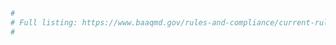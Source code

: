 ```r
#
# Full listing: https://www.baaqmd.gov/rules-and-compliance/current-rules
#
```

[Regulation 2]: https://www.baaqmd.gov/rules-and-compliance/rules/reg-2-permits "Regulation 2: Permits"

[Rule 2-1]: https://www.baaqmd.gov/rules-and-compliance/rules/reg-2-rule-1-general-requirements "Regulation 2, Rule 1: General Requirements"

[Rule 2-2]: https://www.baaqmd.gov/rules-and-compliance/rules/reg-2-rule-2-new-source-review "Regulation 2, Rule 2: New Source Review"

[Rule 2-3]: https://www.baaqmd.gov/rules-and-compliance/rules/reg-2-rule-3-power-plants "Regulation 2, Rule 3: Power Plants"

[Rule 2-4]: https://www.baaqmd.gov/rules-and-compliance/rules/reg-2-rule-4-emissions-banking "Regulation 2, Rule 4: Emissions Banking"

[Rule 2-5]: https://www.baaqmd.gov/rules-and-compliance/rules/reg-2-rule-5-new-source-review-of-toxic-air-contaminants "Regulation 2, Rule 5: New Source Review of Toxic Air Contaminants"

[Rule 2-6]: https://www.baaqmd.gov/rules-and-compliance/rules/reg-2-rule-6-major-facility-review "Regulation 2, Rule 6: Major Facility Review"

[Rule 2-7]: https://www.baaqmd.gov/rules-and-compliance/rules/reg-2-rule-7-acid-rain "Regulation 2, Rule 7: Acid Rain"

[Rule 2-9]: https://www.baaqmd.gov/rules-and-compliance/rules/reg-2-rule-9-interchangeable-emission-reduction-credits "Regulation 2, Rule 9: Interchangeable Emission Reduction Credits"

[Rule 2-10]: https://www.baaqmd.gov/rules-and-compliance/rules/reg-2-rule-10-large-confined-animal-facilities "Regulation 2, Rule 10: Large Confined Animal Facilities"

[Regulation 3]: https://www.baaqmd.gov/rules-and-compliance/rules/reg-3-fees?rule_version=2019%20Amendment "Regulation 3: Fees"

[Regulation 4]: https://www.baaqmd.gov/rules-and-compliance/rules/reg-4-air-pollution-episode-plan "Regulation 4: Air Pollution Episode Plan"

[Regulation 5]: https://www.baaqmd.gov/rules-and-compliance/rules/reg-5-open-burning?rule_version=2019%20Amendment "Regulation 5: Open Burning"

[Regulation 6]: https://www.baaqmd.gov/rules-and-compliance/rules/regulation-6-particulate-matter---common-definitions-and-test-methods "Regulation 6: Particulate Matter - Common Definitions and Test Methods"

[Rule 6-1]: https://www.baaqmd.gov/rules-and-compliance/rules/reg-6-rule-1-general-requirements?rule_version=2018%20Amendment "Regulation 6, Rule 1: General Requirements 2018 Amendment"

[Rule 6-2]: https://www.baaqmd.gov/rules-and-compliance/rules/reg-6-rule-2-commercial-cooking-equipment "Regulation 6, Rule 2: Commercial Cooking Equipment"

[Rule 6-3]: https://www.baaqmd.gov/rules-and-compliance/rules/reg-6-rule-3-woodburning-devices?rule_version=Under%20Development "Regulation 6, Rule 3: Wood-burning Devices 2019 Amendment"

[Rule 6-4]: https://www.baaqmd.gov/rules-and-compliance/rules/reg-6-rule-4--metal-recycling-and-shredding-operations "Metal Recycling and Shredding Operations"

[Rule 6-5]: https://www.baaqmd.gov/rules-and-compliance/rules/reg-6-rule-5-particulate-emissions-from-refinery-fluidized-catalytic-cracking-units?rule_version=2018%20Amendment "Regulation 6, Rule 5: Particulate Emissions from Refinery Fluidized Catalytic Cracking Units 2018 Amendment"

[Rule 6-6]: https://www.baaqmd.gov/rules-and-compliance/rules/regulation-6-rule-6-prohibition-of-trackout "Regulation 6, Rule 6: Prohibition of Trackout"

[Regulation 7]: https://www.baaqmd.gov/rules-and-compliance/rules/reg-7-odorous-substances "Regulation 7: Odorous Substances"

[Regulation 8]: https://www.baaqmd.gov/rules-and-compliance/rules/reg-8-organic-compounds "Regulation 8: Organic Compounds"

[Rule 8-1]: https://www.baaqmd.gov/rules-and-compliance/rules/reg-8-rule-1-general-provisions "Regulation 8, Rule 1: General Provisions"

[Rule 8-2]: https://www.baaqmd.gov/rules-and-compliance/rules/reg-8-rule-2-miscellaneous-operations "Regulation 8, Rule 2: Miscellaneous Operations"

[Rule 8-3]: https://www.baaqmd.gov/rules-and-compliance/rules/reg-8-rule-3-architectural-coatings "Regulation 8, Rule 3: Architectural Coatings"

[Rule 8-4]: https://www.baaqmd.gov/rules-and-compliance/rules/reg-8-rule-4-general-solvent-and-surface-coating-operations "Regulation 8, Rule 4: General Solvent and Surface Coating Operations"

[Rule 8-5]: https://www.baaqmd.gov/rules-and-compliance/rules/reg-8-rule-5-storage-of-organic-liquids "Regulation 8, Rule 5: Storage of Organic Liquids"

[Rule 8-6]: https://www.baaqmd.gov/rules-and-compliance/rules/reg-8-rule-6-terminals-and-bulk-plants "Regulation 8, Rule 6: Terminals and Bulk Plants"

[Rule 8-7]: https://www.baaqmd.gov/rules-and-compliance/rules/reg-8-rule-7-gasoline-dispensing-facilities "Regulation 8, Rule 7: Gasoline Dispensing Facilities"

[Rule 8-8]: https://www.baaqmd.gov/rules-and-compliance/rules/reg-8-rule-8-wastewater-oilwater-separators "Regulation 8, Rule 8: Wastewater (Oil-Water) Separators"

[Rule 8-9]: https://www.baaqmd.gov/rules-and-compliance/rules/reg-8-rule-9-vacuum-producing-systems "Regulation 8, Rule 9: Vacuum Producing Systems"

[Rule 8-10]: https://www.baaqmd.gov/rules-and-compliance/rules/reg-8-rule-10-process-vessel-depressurization "Regulation 8, Rule 10: Process Vessel Depressurization"

[Rule 8-11]: https://www.baaqmd.gov/rules-and-compliance/rules/reg-8-rule-11-metal-container-closure-and-coil-coating "Regulation 8-11: Metal Container, Closure and Coil Coating"

[Rule 8-12]: https://www.baaqmd.gov/rules-and-compliance/rules/reg-8-rule-12-paper-fabric-and-film-coating "Regulation 8, Rule 12: Paper, Fabric, and Film Coating"

[Rule 8-13]: https://www.baaqmd.gov/rules-and-compliance/rules/reg-8-rule-13-light-and-medium-duty-motor-vehicle-assembly-plants "Regulation 8, Rule 13: Light and Medium Duty Motor Vehicle Assembly Plants"

[Rule 8-14]: https://www.baaqmd.gov/rules-and-compliance/rules/reg-8-rule-14-surface-coating-of-large-appliances-and-metal-furniture "Regulation 8, Rule 14: Surface Coating of Large Appliances and Metal Furniture"

[Rule 8-15]: https://www.baaqmd.gov/rules-and-compliance/rules/reg-8-rule-15-emulsified-and-liquid-asphalts "Regulation 8, Rule 15: Emulsified and Liquid Asphalts"

[Rule 8-16]: https://www.baaqmd.gov/rules-and-compliance/rules/reg-8-rule-16-solvent-cleaning-operations "Regulation 8, Rule 16: Solvent Cleaning Operations"

[Rule 8-17]: https://www.baaqmd.gov/rules-and-compliance/rules/reg-8-rule-17-petroleum-dry-cleaning-operations "Regulation 8, Rule 17: Petroleum Dry Cleaning Operations"

[Rule 8-18]: https://www.baaqmd.gov/rules-and-compliance/rules/reg-8-rule-18-equipment-leaks "Regulation 8, Rule 18: Equipment Leaks"

[Rule 8-19]: https://www.baaqmd.gov/rules-and-compliance/rules/reg-8-rule-19-surface-coating-of-miscellaneous-metal-parts-and-products "Regulation 8, Rule 19: Surface Coating of Miscellaneous Metal Parts and Products"

[Rule 8-20]: https://www.baaqmd.gov/rules-and-compliance/rules/reg-8-rule-20-graphic-arts-printing-and-coating-operations "Regulation 8, Rule 20: Graphic Arts Printing and Coating Operations"

[Rule 8-21]: https://www.baaqmd.gov/rules-and-compliance/rules/reg-8-rule-21-rubber-tire-manufacturing-operations "Regulation 8, Rule 21: Rubber Tire Manufacturing Operations"

[Rule 8-22]: https://www.baaqmd.gov/rules-and-compliance/rules/reg-8-rule-22-valves-and-flanges-at-chemical-plants "Regulation 8, Rule 22: Valves and Flanges at Chemical Plants"

[Rule 8-23]: https://www.baaqmd.gov/rules-and-compliance/rules/reg-8-rule-23-coating-of-flat-wood-paneling-and-wood-flat-stock "Regulation 8, Rule 23: Coating of Flat Wood Paneling and Wood Flat Stock"

[Rule 8-24]: https://www.baaqmd.gov/rules-and-compliance/rules/reg-8-rule-24-pharmaceutical-and-cosmetic-manufacturing-operations "Regulation 8, Rule 24: Pharmaceutical and Cosmetic Manufacturing Operations"

[Rule 8-25]: https://www.baaqmd.gov/rules-and-compliance/rules/reg-8-rule-25-deleted-january-7-1998 "Regulation 8, Rule 25: Deleted January 7, 1998"

[Rule 8-26]: https://www.baaqmd.gov/rules-and-compliance/rules/reg-8-rule-26-magnet-wire-coating-operations "Regulation 8, Rule 26: Magnet Wire Coating Operations"

[Rule 8-27]: https://www.baaqmd.gov/rules-and-compliance/rules/reg-8-rule-27-deleted-march-4-2009 "Regulation 8, Rule 27: Deleted: March 4, 2009"

[Rule 8-28]: https://www.baaqmd.gov/rules-and-compliance/rules/reg-8-rule-28-episodic-releases-from-pressure-relief-devices-at-petroleum-refineries-and-chemical-pl "Regulation 8, Rule 28: Episodic Releases From Pressure Relief Devices at Petroleum Refineries and Chemical Plants"

[Rule 8-29]: https://www.baaqmd.gov/rules-and-compliance/rules/reg-8-rule-29-aerospace-assembly-and-component-coating-operations "Regulation 8, Rule 29: Aerospace Assembly and Component Coating Operations"

[Rule 8-30]: https://www.baaqmd.gov/rules-and-compliance/rules/reg-8-rule-30-semiconductor-wafer-fabrication-operations "Regulation 8, Rule 30: Semiconductor Wafer Fabrication Operations"

[Rule 8-31]: https://www.baaqmd.gov/rules-and-compliance/rules/reg-8-rule-31-surface-coating-of-plastic-parts-and-products "Regulation 8, Rule 31: Surface Coating of Plastic Parts and Products"

[Rule 8-32]: https://www.baaqmd.gov/rules-and-compliance/rules/reg-8-rule-32-wood-products-coatings "Regulation 8, Rule 32: Wood Products Coatings"

[Rule 8-33]: https://www.baaqmd.gov/rules-and-compliance/rules/reg-8-rule-33-gasoline-bulk-terminals-and-gasoline-delivery-vehicles "Regulation 8, Rule 33: Gasoline Bulk Terminals and Gasoline Delivery Vehicles"

[Rule 8-34]: https://www.baaqmd.gov/rules-and-compliance/rules/reg-8-rule-34-solid-waste-disposal-sites?rule_version=Adopted "Regulation 8, Rule 34: Solid Waste Disposal Sites"

[Rule 8-35]: https://www.baaqmd.gov/rules-and-compliance/rules/reg-8-rule-35-coating-ink-and-adhesive-manufacturing "Regulation 8, Rule 35: Coating, Ink and Adhesive Manufacturing"

[Rule 8-36]: https://www.baaqmd.gov/rules-and-compliance/rules/reg-8-rule-36-resin-manufacturing "Regulation 8, Rule 36: Resin Manufacturing"

[Rule 8-37]: https://www.baaqmd.gov/rules-and-compliance/rules/reg-8-rule-37-natural-gas-and-crude-oil-production-facilities "Regulation 8, Rule 37: Natural Gas and Crude Oil Production Facilities"

[Rule 8-38]: https://www.baaqmd.gov/rules-and-compliance/rules/reg-8-rule-38-flexible-and-rigid-disc-manufacturing "Regulation 8, Rule 38: Flexible and Rigid Disc Manufacturing"

[Rule 8-39]: https://www.baaqmd.gov/rules-and-compliance/rules/reg-8-rule-39-gasoline-bulk-plants-and-gasoline-delivery-vehicles "Regulation 8, Rule 39: Gasoline Bulk Plants and Gasoline Delivery Vehicles"

[Rule 8-40]: https://www.baaqmd.gov/rules-and-compliance/rules/reg-8-rule-40-aeration-of-contaminated-soil-and-removal-of-underground-storage-tanks "Regulation 8, Rule 40: Aeration of Contaminated Soil and Removal of Underground Storage Tanks"

[Rule 8-41]: https://www.baaqmd.gov/rules-and-compliance/rules/reg-8-rule-41-vegetable-oil-manufacturing-operations "Regulation 8, Rule 41: Vegetable Oil Manufacturing Operations"

[Rule 8-42]: https://www.baaqmd.gov/rules-and-compliance/rules/reg-8-rule-42-large-commercial-bread-bakeries "Regulation 8, Rule 42: Large Commercial Bread Bakeries"

[Rule 8-43]: https://www.baaqmd.gov/rules-and-compliance/rules/reg-8-rule-43-surface-coating-of-marine-vessels "Regulation 8, Rule 43: Surface Coating of Marine Vessels"

[Rule 8-44]: https://www.baaqmd.gov/rules-and-compliance/rules/reg-8-rule-44-marine-vessel-loading-terminals "Regulation 8, Rule 43: Marine Vessel Loading Terminals"

[Rule 8-45]: https://www.baaqmd.gov/rules-and-compliance/rules/reg-8-rule-45-motor-vehicle-and-mobile-equipment-coating-operations "Regulation 8, Rule 45: Motor Vehicle and Mobile Equipment Coating Operations"

[Rule 8-46]: https://www.baaqmd.gov/rules-and-compliance/rules/reg-8-rule-46-deleted-december-7-2005 "Regulation 8, Rule 46: Deleted: December 7, 2005"

[Rule 8-47]: https://www.baaqmd.gov/rules-and-compliance/rules/reg-8-rule-47-air-stripping-and-soil-vapor-extraction-operations "Regulation 8, Rule 47: Air Stripping and Soil Vapor Extraction Operations"

[Rule 8-48]: https://www.baaqmd.gov/rules-and-compliance/rules/reg-8-rule-48-deleted "Regulation 8, Rule 48: Deleted"

[Rule 8-49]: https://www.baaqmd.gov/rules-and-compliance/rules/reg-8-rule-49-aerosol-paint-products "Regulation 8, Rule 49: Aerosol Paint Products"

[Rule 8-50]: https://www.baaqmd.gov/rules-and-compliance/rules/reg-8-rule-50-polyester-resin-operations "Regulation 8, Rule 50: Polyester Resin Operations"

[Rule 8-51]: https://www.baaqmd.gov/rules-and-compliance/rules/reg-8-rule-51-adhesive-and-sealant-products "Regulation 8, Rule 51: Adhesive and Sealant Products"

[Rule 8-52]: https://www.baaqmd.gov/rules-and-compliance/rules/reg-8-rule-52-polystyrene-polypropylene-and-polyethylene-foam-product-manufacturing-operations-adopt "Regulation 8, Rule 52: Polystyrene, Polypropylene and Polyethylene Foam Product Manufacturing Operations"

[Rule 8-53]: https://www.baaqmd.gov/rules-and-compliance/rules/reg-8-rule-53--vacuum-truck-operations "Regulation 8, Rule 53: Vacuum Truck Operations"

[Regulation 9]: https://www.baaqmd.gov/rules-and-compliance/rules/reg-9-inorganic-gaseous-pollutants "Regulation 9: Inorganic Gaseous Pollutants"

[Rule 9-1]: https://www.baaqmd.gov/rules-and-compliance/rules/reg-9-rule-1-sulfur-dioxide "Regulation 9, Rule 1: Sulfur Dioxide"

[Rule 9-2]: https://www.baaqmd.gov/rules-and-compliance/rules/reg-9-rule-2-hydrogen-sulfide "Regulation 9, Rule 2: Hydrogen Sulfide"

[Rule 9-3]: https://www.baaqmd.gov/rules-and-compliance/rules/reg-9-rule-3-nitrogen-oxides-from-heat-transfer-operations "Nitrogen Oxides from Heat Transfer Operations"

[Rule 9-4]: https://www.baaqmd.gov/rules-and-compliance/rules/reg-9-rule-4-nitrogen-oxides-from-fan-type-residential-central-furnaces "Regulation 9, Rule 4: Nitrogen Oxides from Fan Type Residential Central Furnaces"

[Rule 9-5]: https://www.baaqmd.gov/rules-and-compliance/rules/reg-9-rule-5-hydrogen-sulfide-from-geothermal-power-plants "Regulation 9, Rule 5: Hydrogen Sulfide from Geothermal Power Plants"

[Rule 9-6]: https://www.baaqmd.gov/rules-and-compliance/rules/reg-9-rule-6-nitrogen-oxides-emissions-from-natural-gasfired-water-heaters "Regulation 9, Rule 6: Nitrogen Oxides Emissions from Natural Gas-Fired Water Heaters"

[Rule 9-7]: https://www.baaqmd.gov/rules-and-compliance/rules/reg-9-rule-7-nitrogen-oxides-and-carbon-monoxide-from-industrial-institutional-and-commercial-boiler "Regulation 9, Rule 7: Nitrogen Oxides And Carbon Monoxide from Industrial, Institutional, and Commercial Boilers, Steam Generators, And Process Heaters"

[Rule 9-8]: https://www.baaqmd.gov/rules-and-compliance/rules/reg-9-rule-8-nitrogen-oxides-and-carbon-monoxide-from-stationary-internal-combustion-engines "Regulation 9, Rule 8: Nitrogen Oxides And Carbon Monoxide from Stationary Internal Combustion Engines"

[Rule 9-9]: https://www.baaqmd.gov/rules-and-compliance/rules/reg-9-rule-9-nitrogen-oxides-and-carbon-monoxide-from-stationary-gas-turbines "Regulation 9, Rule 9: Nitrogen Oxides And Carbon Monoxide from Stationary Gas Turbines"

[Rule 9-10]: https://www.baaqmd.gov/rules-and-compliance/rules/reg-9-rule-10-nitrogen-oxides-and-carbon-monoxide-from-boiler-steam-generators-and-process-heaters "Regulation 9, Rule 10: Nitrogen oxides And Carbon Monoxide From Boilers, Steam Generators And Process Heaters in Petroleum Refineries"

[Rule 9-11]: https://www.baaqmd.gov/rules-and-compliance/rules/reg-9-rule-11-nitrogen-oxides-and-carbon-monoxide-from-utility-electric-power-generating-boilers "Regulation 9, Rule 11: Nitrogen Oxides And Carbon Monoxide from Utility Electric Power Generating Boilers"

[Rule 9-12]: https://www.baaqmd.gov/rules-and-compliance/rules/reg-9-rule-12-nitrogen-oxides-from-glass-melting-furnaces "Regulation 9, Rule 12: Nitrogen Oxides From Glass Melting Furnaces"

[Rule 9-13]: https://www.baaqmd.gov/rules-and-compliance/rules/reg-9-rule-13--nitrogen-oxides-particulate-matter-and-toxic-air-contaminants-from-portland-cement-ma "Regulation 9, Rule 13: Nitrogen Oxides, Particulate Matter, and Toxic Air Contaminants from Portland Cement Manufacturing"

[Rule 9-14]: https://www.baaqmd.gov/rules-and-compliance/rules/regulation-9-rule-14--petroleum-coke-calcining-operations "Regulation 9, Rule 14: Petroleum Coke Calcining Operations"

[Regulation 10]: https://www.baaqmd.gov/rules-and-compliance/rules/reg-10-standards-of-performance-for-new-stationary-sources "Regulation 10: Standards of Performance for New Stationary Sources"

[Regulation 11]: https://www.baaqmd.gov/rules-and-compliance/rules/reg-11-hazardous-pollutants "Regulation 11: Hazardous Pollutants"

[Rule 11-16]: https://www.baaqmd.gov/rules-and-compliance/rules/reg-11-rule-16-perchloroethylene-and-synthetic-solvent-dry-cleaning-operations "Regulation 11, Rule 16: Perchloroethylene and Synthetic Solvent Dry Cleaning Operations" 

[Regulation 12]: https://www.baaqmd.gov/rules-and-compliance/rules/reg-12-miscellaneous-standards-of-performance "Regulation 12: Miscellaneous Standards of Performance"

[Rule 12-1]: https://www.baaqmd.gov/rules-and-compliance/rules/reg-12-rule-1-kraft-pulp-mills "Regulation 12, Rule 1: Kraft Pulp Mills"

[Rule 12-2]: https://www.baaqmd.gov/rules-and-compliance/rules/reg-12-rule-2-rendering-plants "Regulation 12, Rule 2: Rendering Plants"

[Rule 12-3]: https://www.baaqmd.gov/rules-and-compliance/rules/reg-12-rule-3-asphalt-air-blowing "Regulation 12, Rule 3: Asphalt Air Blowing"

[Rule 12-4]: https://www.baaqmd.gov/rules-and-compliance/rules/reg-12-rule-4-sandblasting "Regulation 12, Rule 4: Sandblasting"

[Rule 12-5]: https://www.baaqmd.gov/rules-and-compliance/rules/reg-12-rule-5-phosphate-fertilizer-plants "Regulation 12, Rule 5: Phosphate Fertilizer Plants"

[Rule 12-6]: https://www.baaqmd.gov/rules-and-compliance/rules/reg-12-rule-6-acid-mist-from-sulfuric-acid-plants "Regulation 12, Rule 6: Acid Mist From Sulfuric Acid Plants"

[Rule 12-7]: https://www.baaqmd.gov/rules-and-compliance/rules/reg-12-rule-7-motor-vehicle-air-conditioner-refrigerant "Regulation 12, Rule 7: Motor Vehicle Air Conditioner Refrigerant"

[Rule 12-10]: https://www.baaqmd.gov/rules-and-compliance/rules/reg-12-rule-10-oleum-transfer-operations "Regulation 12, Rule 10: Oleum Transfer Operations" 

[Rule 12-11]: https://www.baaqmd.gov/rules-and-compliance/rules/reg-12-rule-11-flare-monitoring-at-petroleum-refineries "Regulation 12, Rule 11: Flare Monitoring at Petroleum Refineries"

[Rule 12-12]: https://www.baaqmd.gov/rules-and-compliance/rules/reg-12-rule-12-flares-at-petroleum-refineries "Regulation 12, Rule 12: Flares at Petroleum Refineries"

[Rule 12-13]: https://www.baaqmd.gov/rules-and-compliance/rules/reg-12-rule-13--foundry-and-forging-operations "Regulation 12, Rule 13: Foundry and Forging Operations"

[Rule 12-15]: https://www.baaqmd.gov/rules-and-compliance/rules/regulation-12-rule-15--petroleum-refining-emissions-tracking?rule_version=Under%20Development "Regulation 12, Rule 15: Petroleum Refining Emissions Tracking 2019 Amendment"

[Regulation 14]: https://www.baaqmd.gov/rules-and-compliance/rules/regulation-14--mobile-source-emissions-reduction-measures "Regulation 14: Mobile Source Emissions Reduction Measures"

[Rule 14-1]: https://www.baaqmd.gov/rules-and-compliance/rules/regulation-14-rule-1-bay-area-commuter-benefits-program "Regulation 14, Rule 1: Bay Area Commuter Benefits Program"

